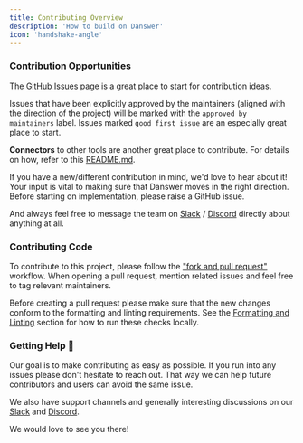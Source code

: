 ```yaml
---
title: Contributing Overview
description: 'How to build on Danswer'
icon: 'handshake-angle'
---
```



### Contribution Opportunities
The [GitHub Issues](https://github.com/danswer-ai/danswer/issues) page is a great place to start for contribution ideas.

Issues that have been explicitly approved by the maintainers (aligned with the direction of the project)
will be marked with the `approved by maintainers` label.
Issues marked `good first issue` are an especially great place to start.

**Connectors** to other tools are another great place to contribute. For details on how, refer to this
[README.md](https://github.com/danswer-ai/danswer/blob/main/backend/danswer/connectors/README.md).

If you have a new/different contribution in mind, we'd love to hear about it!
Your input is vital to making sure that Danswer moves in the right direction.
Before starting on implementation, please raise a GitHub issue.

And always feel free to message the team on 
[Slack](https://join.slack.com/t/danswer/shared_invite/zt-2afut44lv-Rw3kSWu6_OmdAXRpCv80DQ) / 
[Discord](https://discord.gg/TDJ59cGV2X) directly about anything at all. 


### Contributing Code
To contribute to this project, please follow the
["fork and pull request"](https://docs.github.com/en/get-started/quickstart/contributing-to-projects) workflow.
When opening a pull request, mention related issues and feel free to tag relevant maintainers.

Before creating a pull request please make sure that the new changes conform to the formatting and linting requirements.
See the [Formatting and Linting](#-formatting-and-linting) section for how to run these checks locally.


### Getting Help 🙋
Our goal is to make contributing as easy as possible. If you run into any issues please don't hesitate to reach out.
That way we can help future contributors and users can avoid the same issue.

We also have support channels and generally interesting discussions on our
[Slack](https://join.slack.com/t/danswer/shared_invite/zt-2afut44lv-Rw3kSWu6_OmdAXRpCv80DQ)
and 
[Discord](https://discord.gg/TDJ59cGV2X).

We would love to see you there!


